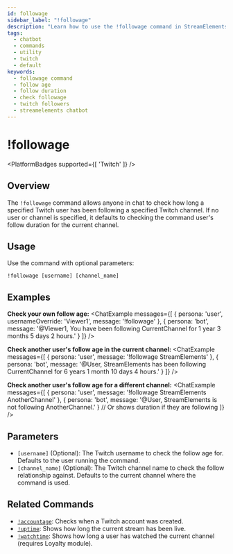 ```yaml
---
id: followage
sidebar_label: "!followage"
description: "Learn how to use the !followage command in StreamElements chatbot to check how long a user has been following a Twitch channel."
tags:
  - chatbot
  - commands
  - utility
  - twitch
  - default
keywords:
  - followage command
  - follow age
  - follow duration
  - check followage
  - twitch followers
  - streamelements chatbot
---
```



# !followage

<PlatformBadges supported={[ 'Twitch' ]} />

## Overview

The `!followage` command allows anyone in chat to check how long a specified Twitch user has been following a specified Twitch channel. If no user or channel is specified, it defaults to checking the command user's follow duration for the current channel.

## Usage

Use the command with optional parameters:

```streamelements
!followage [username] [channel_name]
```

## Examples

**Check your own follow age:**
<ChatExample messages={[
  { persona: 'user', usernameOverride: 'Viewer1', message: '!followage' },
  { persona: 'bot', message: '@Viewer1, You have been following CurrentChannel for 1 year 3 months 5 days 2 hours.' }
]} />

**Check another user's follow age in the current channel:**
<ChatExample messages={[
  { persona: 'user', message: '!followage StreamElements' },
  { persona: 'bot', message: '@User, StreamElements has been following CurrentChannel for 6 years 1 month 10 days 4 hours.' }
]} />

**Check another user's follow age for a different channel:**
<ChatExample messages={[
  { persona: 'user', message: '!followage StreamElements AnotherChannel' },
  { persona: 'bot', message: '@User, StreamElements is not following AnotherChannel.' } // Or shows duration if they are following
]} />

## Parameters

*   `[username]` (Optional): The Twitch username to check the follow age for. Defaults to the user running the command.
*   `[channel_name]` (Optional): The Twitch channel name to check the follow relationship against. Defaults to the current channel where the command is used.

## Related Commands

*   [`!accountage`](accountage.mdx): Checks when a Twitch account was created.
*   [`!uptime`](uptime.mdx): Shows how long the current stream has been live.
*   [`!watchtime`](watchtime.mdx): Shows how long a user has watched the current channel (requires Loyalty module).
